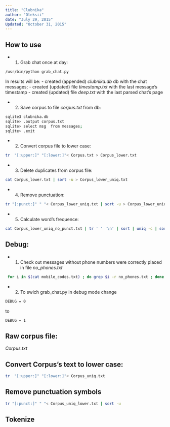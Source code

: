 ```yaml
---
title: "Clubnika"
author: "Oleksii"
date: "July 29, 2015"
Updated: "October 31, 2015"
---
```

## How to use
* 1. Grab chat once at day:
```sh
/usr/bin/python grab_chat.py
```
In results will be:
  - created (appended) *clubnika.db* db with the chat messages;
  - created (updated) file *timestamp.txt* with the last message's timestamp
  - created (updated) file *deep.txt* with the last parsed chat's page

* 2. Save corpus to file *corpus.txt* from db:
```sh
sqlite3 clubnika.db
sqlite> .output corpus.txt
sqlite> select msg  from messages;
sqlite> .exit
```

* 2. Convert corpus file to lower case:
```sh
tr  "[:upper:]" "[:lower:]"< Corpus.txt > Corpus_lower.txt
```

* 3. Delete duplicates from corpus file:
```sh
cat Corpus_lower.txt | sort -u > Corpus_lower_uniq.txt
```

* 4. Remove punctuation:
```sh
tr "[:punct:]" " "< Corpus_lower_uniq.txt | sort -u > Corpus_lower_uniq_no_punct.txt
```

* 5. Calculate word's frequence:
```sh
cat Corpus_lower_uniq_no_punct.txt | tr ' ' '\n' | sort | uniq -c | sort -nr | head -20
```


## Debug: 
* 1. Check out messages without phone numbers were correctly placed in file *no_phones.txt*
```sh
 for i in $(cat mobile_codes.txt) ; do grep $i -r no_phones.txt ; done > del.txt
```
* 2. To swich grab_chat.py in debug mode change 
```sh
DEBUG = 0
```
to 
```sh
DEBUG = 1
```
## Raw corpus file:  
*Corpus.txt*

## Convert Corpus's text to lower case:
```sh
tr  "[:upper:]" "[:lower:]"< Corpus_uniq.txt
```

## Remove punctuation symbols
```sh
tr "[:punct:]" " "< Corpus_uniq_lower.txt | sort -u
```

## Tokenize
```sh

```
